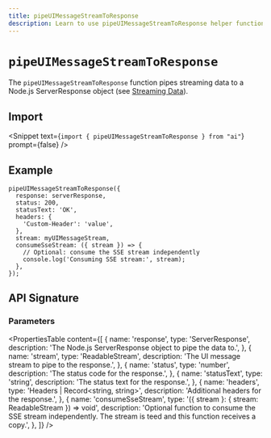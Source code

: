 ```yaml
---
title: pipeUIMessageStreamToResponse
description: Learn to use pipeUIMessageStreamToResponse helper function to pipe streaming data to a ServerResponse object.
---
```


# `pipeUIMessageStreamToResponse`

The `pipeUIMessageStreamToResponse` function pipes streaming data to a Node.js ServerResponse object (see [Streaming Data](/docs/ai-sdk-ui/streaming-data)).

## Import

<Snippet
  text={`import { pipeUIMessageStreamToResponse } from "ai"`}
  prompt={false}
/>

## Example

```tsx
pipeUIMessageStreamToResponse({
  response: serverResponse,
  status: 200,
  statusText: 'OK',
  headers: {
    'Custom-Header': 'value',
  },
  stream: myUIMessageStream,
  consumeSseStream: ({ stream }) => {
    // Optional: consume the SSE stream independently
    console.log('Consuming SSE stream:', stream);
  },
});
```

## API Signature

### Parameters

<PropertiesTable
  content={[
    {
      name: 'response',
      type: 'ServerResponse',
      description: 'The Node.js ServerResponse object to pipe the data to.',
    },
    {
      name: 'stream',
      type: 'ReadableStream<UIMessageChunk>',
      description: 'The UI message stream to pipe to the response.',
    },
    {
      name: 'status',
      type: 'number',
      description: 'The status code for the response.',
    },
    {
      name: 'statusText',
      type: 'string',
      description: 'The status text for the response.',
    },
    {
      name: 'headers',
      type: 'Headers | Record<string, string>',
      description: 'Additional headers for the response.',
    },
    {
      name: 'consumeSseStream',
      type: '({ stream }: { stream: ReadableStream }) => void',
      description:
        'Optional function to consume the SSE stream independently. The stream is teed and this function receives a copy.',
    },
  ]}
/>
